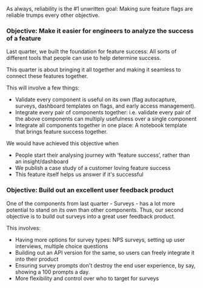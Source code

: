 As always, reliability is the #1 unwritten goal: Making sure feature flags are reliable trumps every other objective.


### Objective: Make it easier for engineers to analyze the success of a feature

Last quarter, we built the foundation for feature success: All sorts of different tools that people can use to help determine success.

This quarter is about bringing it all together and making it seamless to connect these features together.

This will involve a few things:
  - Validate every component is useful on its own (flag autocapture, surveys, dashboard templates on flags, and early access management).
  - Integrate every pair of components together: i.e. validate every pair of the above components can multiply usefulness over a single component
  - Integrate all components together in one place: A notebook template that brings feature success together.

We would have achieved this objective when
- People start their analysing journey with ‘feature success’, rather than an insight/dashboard
- We publish a case study of a customer loving feature success
- This feature itself helps us answer if it's successful


### Objective: Build out an excellent user feedback product

One of the components from last quarter - Surveys - has a lot more potential to stand on its own than other components. Thus, our second objective is to build out surveys into a great user feedback product.

This involves:
  - Having more options for survey types: NPS surveys, setting up user interviews, multiple choice questions
  - Building out an API version for the same, so users can freely integrate it into their product
  - Ensuring survey prompts don't destroy the end user experience, by say, showing a 100 prompts a day.
  - More flexibility and control over who to target for surveys



